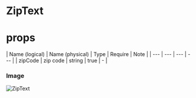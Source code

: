 # ZipText

# props
| Name (logical) | Name (physical) | Type | Require | Note |
| --- | --- | --- | --- |
| zipCode | zip code | string | true | - |

### Image
![ZipText](../_images/ZipText.png)